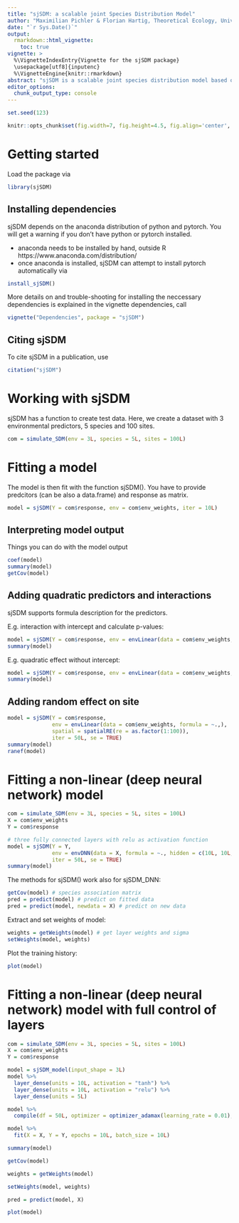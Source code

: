 ---
title: "sjSDM: a scalable joint Species Distribution Model"
author: "Maximilian Pichler & Florian Hartig, Theoretical Ecology, University of Regensburg"
date: "`r Sys.Date()`"
output: 
  rmarkdown::html_vignette:
    toc: true
vignette: >
  %\VignetteIndexEntry{Vignette for the sjSDM package}
  \usepackage[utf8]{inputenc}
  %\VignetteEngine{knitr::rmarkdown}
abstract: "sjSDM is a scalable joint species distribution model based on Monte-Carlo intergration of the joint likelihood. \n \n \n"
editor_options: 
  chunk_output_type: console
---

```{r, echo = F, message = F}
set.seed(123)
```


```{r global_options, include=FALSE}
knitr::opts_chunk$set(fig.width=7, fig.height=4.5, fig.align='center', warning=FALSE, message=FALSE, cache = F)
```


# Getting started 

Load the package via 

```{r,eval=FALSE}
library(sjSDM)
```


## Installing dependencies

sjSDM depends on the anaconda distribution of python and pytorch. You will get a warning if you don't have python or pytorch installed.

* anaconda needs to be installed by hand, outside R https://www.anaconda.com/distribution/
* once anaconda is installed, sjSDM can attempt to install pytorch automatically via 

```{r, eval = F}
install_sjSDM()
```

More details on and trouble-shooting for installing the neccessary dependencies is explained in the vignette dependencies, call 

```{r,eval = F}
vignette("Dependencies", package = "sjSDM")
```

## Citing sjSDM

To cite sjSDM in a publication, use 

```{r,eval=FALSE}
citation("sjSDM")
```


# Working with sjSDM

sjSDM has a function to create test data. Here, we create a dataset with 3 environmental predictors, 5 species and 100 sites.

```{r,eval=FALSE}
com = simulate_SDM(env = 3L, species = 5L, sites = 100L)
```

# Fitting a model

The model is then fit with the function sjSDM(). You have to provide predcitors (can be also a data.frame) and response as matrix. 

```{r,eval=FALSE}
model = sjSDM(Y = com$response, env = com$env_weights, iter = 10L)
```


## Interpreting model output

Things you can do with the model output

```{r,eval=FALSE}
coef(model)
summary(model)
getCov(model)
```

## Adding quadratic predictors and interactions

sjSDM supports formula description for the predictors.

E.g. interaction with intercept and calculate p-values:
```{r,eval=FALSE}
model = sjSDM(Y = com$response, env = envLinear(data = com$env_weights, formula = ~ X1*X2,), iter = 50L, se = TRUE)
summary(model)

```

E.g. quadratic effect without intercept:
```{r,eval=FALSE}
model = sjSDM(Y = com$response, env = envLinear(data = com$env_weights, formula = ~0+ I(X1^2),), iter = 50L, se = TRUE)
summary(model)
```


## Adding random effect on site
```{r,eval=FALSE}
model = sjSDM(Y = com$response, 
              env = envLinear(data = com$env_weights, formula = ~.,), 
              spatial = spatialRE(re = as.factor(1:100)),
              iter = 50L, se = TRUE)
summary(model)
ranef(model)

```



# Fitting a non-linear (deep neural network) model 
```{r,eval=FALSE}
com = simulate_SDM(env = 3L, species = 5L, sites = 100L)
X = com$env_weights
Y = com$response

# three fully connected layers with relu as activation function
model = sjSDM(Y = Y, 
              env = envDNN(data = X, formula = ~., hidden = c(10L, 10L, 10L), activation = "relu"), 
              iter = 50L, se = TRUE)
summary(model)
```




The methods for sjSDM() work also for sjSDM_DNN:
```{r,eval=FALSE}
getCov(model) # species association matrix
pred = predict(model) # predict on fitted data
pred = predict(model, newdata = X) # predict on new data
```

Extract and set weights of model:
```{r,eval=FALSE}
weights = getWeights(model) # get layer weights and sigma
setWeights(model, weights)
```

Plot the training history:
```{r,eval=FALSE}
plot(model)
```



# Fitting a non-linear (deep neural network) model with full control of layers
```{r,eval=FALSE}
com = simulate_SDM(env = 3L, species = 5L, sites = 100L)
X = com$env_weights
Y = com$response

model = sjSDM_model(input_shape = 3L)
model %>% 
  layer_dense(units = 10L, activation = "tanh") %>% 
  layer_dense(units = 10L, activation = "relu") %>% 
  layer_dense(units = 5L)

model %>% 
  compile(df = 50L, optimizer = optimizer_adamax(learning_rate = 0.01), l1_cov = 0.0001, l2_cov = 0.0001)

model %>% 
  fit(X = X, Y = Y, epochs = 10L, batch_size = 10L)

summary(model)

getCov(model)

weights = getWeights(model)

setWeights(model, weights)

pred = predict(model, X)

plot(model)
```





